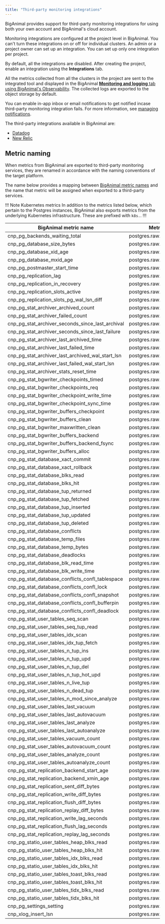 ```yaml
---
title: "Third-party monitoring integrations"
---
```


BigAnimal provides support for third-party monitoring integrations for using both your own account and BigAnimal's cloud account.

Monitoring integrations are configured at the project level in BigAnimal. You can't turn these integrations on or off for individual clusters. An admin or a project owner can set up an integration. You can set up only one integration per project.

By default, all the integrations are disabled. After creating the project, enable an integration using the **Integrations** tab.

All the metrics collected from all the clusters in the project are sent to the integrated tool and displayed in the BigAnimal  [**Monitoring and logging** tab using BigAnimal's Observability](../monitoring_using_biganimal_observability). The collected logs are exported to the object storage by default.

You can enable in-app inbox or email notifications to get notified incase third-party monitoring integration fails. For more information, see [managing notifications](../../../administering_cluster/notifications/#manage-notifications).

The third-party integrations available in BigAnimal are:

- [Datadog](./datadog)
- [New Relic](./newrelic)

## Metric naming

When metrics from BigAnimal are exported to third-party monitoring services, they are renamed in accordance with the naming conventions of the target platform.

The name below provides a mapping between [BigAnimal metric names](/biganimal/release/using_cluster/05_monitoring_and_logging/metrics/) 
and the name that metric will be assigned when exported to a third-party services.

!!! Note Kubernetes metrics
In addition to the metrics listed below, which pertain to the Postgres instances, BigAnimal also exports metrics from the underlying Kubernetes infrastructure. These are prefixed with `k8s.`.
!!!

| BigAnimal metric name                            | Metric name for third-party integrations                  |
| ------------------------------------------------ | --------------------------------------------------------- |
| cnp_pg_backends_waiting_total                    | postgres.raw.backends_waiting_total                       |
| cnp_pg_database_size_bytes                       | postgres.raw.pg_database_size_bytes                       |
| cnp_pg_database_xid_age                          | postgres.raw.pg_database_xid_age                          |
| cnp_pg_database_mxid_age                         | postgres.raw.pg_database_mxid_age                         |
| cnp_pg_postmaster_start_time                     | postgres.raw.pg_postmaster_start_time                     |
| cnp_pg_replication_lag                           | postgres.raw.pg_replication_lag                           |
| cnp_pg_replication_in_recovery                   | postgres.raw.pg_replication_in_recovery                   |
| cnp_pg_replication_slots_active                  | postgres.raw.pg_replication_slots_active                  |
| cnp_pg_replication_slots_pg_wal_lsn_diff         | postgres.raw.pg_replication_slots_pg_wal_lsn_diff         |
| cnp_pg_stat_archiver_archived_count              | postgres.raw.pg_stat_archiver_archived_count              |
| cnp_pg_stat_archiver_failed_count                | postgres.raw.pg_stat_archiver_failed_count                |
| cnp_pg_stat_archiver_seconds_since_last_archival | postgres.raw.pg_stat_archiver_seconds_since_last_archival |
| cnp_pg_stat_archiver_seconds_since_last_failure  | postgres.raw.pg_stat_archiver_seconds_since_last_failure  |
| cnp_pg_stat_archiver_last_archived_time          | postgres.raw.pg_stat_archiver_last_archived_time          |
| cnp_pg_stat_archiver_last_failed_time            | postgres.raw.pg_stat_archiver_last_failed_time            |
| cnp_pg_stat_archiver_last_archived_wal_start_lsn | postgres.raw.pg_stat_archiver_last_archived_wal_start_lsn |
| cnp_pg_stat_archiver_last_failed_wal_start_lsn   | postgres.raw.pg_stat_archiver_last_failed_wal_start_lsn   |
| cnp_pg_stat_archiver_stats_reset_time            | postgres.raw.pg_stat_archiver_stats_reset_time            |
| cnp_pg_stat_bgwriter_checkpoints_timed           | postgres.raw.pg_stat_bgwriter_checkpoints_timed           |
| cnp_pg_stat_bgwriter_checkpoints_req             | postgres.raw.pg_stat_bgwriter_checkpoints_req             |
| cnp_pg_stat_bgwriter_checkpoint_write_time       | postgres.raw.pg_stat_bgwriter_checkpoint_write_time       |
| cnp_pg_stat_bgwriter_checkpoint_sync_time        | postgres.raw.pg_stat_bgwriter_checkpoint_sync_time        |
| cnp_pg_stat_bgwriter_buffers_checkpoint          | postgres.raw.pg_stat_bgwriter_buffers_checkpoint          |
| cnp_pg_stat_bgwriter_buffers_clean               | postgres.raw.pg_stat_bgwriter_buffers_clean               |
| cnp_pg_stat_bgwriter_maxwritten_clean            | postgres.raw.pg_stat_bgwriter_maxwritten_clean            |
| cnp_pg_stat_bgwriter_buffers_backend             | postgres.raw.pg_stat_bgwriter_buffers_backend             |
| cnp_pg_stat_bgwriter_buffers_backend_fsync       | postgres.raw.pg_stat_bgwriter_buffers_backend_fsync       |
| cnp_pg_stat_bgwriter_buffers_alloc               | postgres.raw.pg_stat_bgwriter_buffers_alloc               |
| cnp_pg_stat_database_xact_commit                 | postgres.raw.pg_stat_database_xact_commit                 |
| cnp_pg_stat_database_xact_rollback               | postgres.raw.pg_stat_database_xact_rollback               |
| cnp_pg_stat_database_blks_read                   | postgres.raw.pg_stat_database_blks_read                   |
| cnp_pg_stat_database_blks_hit                    | postgres.raw.pg_stat_database_blks_hit                    |
| cnp_pg_stat_database_tup_returned                | postgres.raw.pg_stat_database_tup_returned                |
| cnp_pg_stat_database_tup_fetched                 | postgres.raw.pg_stat_database_tup_fetched                 |
| cnp_pg_stat_database_tup_inserted                | postgres.raw.pg_stat_database_tup_inserted                |
| cnp_pg_stat_database_tup_updated                 | postgres.raw.pg_stat_database_tup_updated                 |
| cnp_pg_stat_database_tup_deleted                 | postgres.raw.pg_stat_database_tup_deleted                 |
| cnp_pg_stat_database_conflicts                   | postgres.raw.pg_stat_database_conflicts                   |
| cnp_pg_stat_database_temp_files                  | postgres.raw.pg_stat_database_temp_files                  |
| cnp_pg_stat_database_temp_bytes                  | postgres.raw.pg_stat_database_temp_bytes                  |
| cnp_pg_stat_database_deadlocks                   | postgres.raw.pg_stat_database_deadlocks                   |
| cnp_pg_stat_database_blk_read_time               | postgres.raw.pg_stat_database_blk_read_time               |
| cnp_pg_stat_database_blk_write_time              | postgres.raw.pg_stat_database_blk_write_time              |
| cnp_pg_stat_database_conflicts_confl_tablespace  | postgres.raw.pg_stat_database_conflicts_confl_tablespace  |
| cnp_pg_stat_database_conflicts_confl_lock        | postgres.raw.pg_stat_database_conflicts_confl_lock        |
| cnp_pg_stat_database_conflicts_confl_snapshot    | postgres.raw.pg_stat_database_conflicts_confl_snapshot    |
| cnp_pg_stat_database_conflicts_confl_bufferpin   | postgres.raw.pg_stat_database_conflicts_confl_bufferpin   |
| cnp_pg_stat_database_conflicts_confl_deadlock    | postgres.raw.pg_stat_database_conflicts_confl_deadlock    |
| cnp_pg_stat_user_tables_seq_scan                 | postgres.raw.pg_stat_user_tables_seq_scan                 |
| cnp_pg_stat_user_tables_seq_tup_read             | postgres.raw.pg_stat_user_tables_seq_tup_read             |
| cnp_pg_stat_user_tables_idx_scan                 | postgres.raw.pg_stat_user_tables_idx_scan                 |
| cnp_pg_stat_user_tables_idx_tup_fetch            | postgres.raw.pg_stat_user_tables_idx_tup_fetch            |
| cnp_pg_stat_user_tables_n_tup_ins                | postgres.raw.pg_stat_user_tables_n_tup_ins                |
| cnp_pg_stat_user_tables_n_tup_upd                | postgres.raw.pg_stat_user_tables_n_tup_upd                |
| cnp_pg_stat_user_tables_n_tup_del                | postgres.raw.pg_stat_user_tables_n_tup_del                |
| cnp_pg_stat_user_tables_n_tup_hot_upd            | postgres.raw.pg_stat_user_tables_n_tup_hot_upd            |
| cnp_pg_stat_user_tables_n_live_tup               | postgres.raw.pg_stat_user_tables_n_live_tup               |
| cnp_pg_stat_user_tables_n_dead_tup               | postgres.raw.pg_stat_user_tables_n_dead_tup               |
| cnp_pg_stat_user_tables_n_mod_since_analyze      | postgres.raw.pg_stat_user_tables_n_mod_since_analyze      |
| cnp_pg_stat_user_tables_last_vacuum              | postgres.raw.pg_stat_user_tables_last_vacuum              |
| cnp_pg_stat_user_tables_last_autovacuum          | postgres.raw.pg_stat_user_tables_last_autovacuum          |
| cnp_pg_stat_user_tables_last_analyze             | postgres.raw.pg_stat_user_tables_last_analyze             |
| cnp_pg_stat_user_tables_last_autoanalyze         | postgres.raw.pg_stat_user_tables_last_autoanalyze         |
| cnp_pg_stat_user_tables_vacuum_count             | postgres.raw.pg_stat_user_tables_vacuum_count             |
| cnp_pg_stat_user_tables_autovacuum_count         | postgres.raw.pg_stat_user_tables_autovacuum_count         |
| cnp_pg_stat_user_tables_analyze_count            | postgres.raw.pg_stat_user_tables_analyze_count            |
| cnp_pg_stat_user_tables_autoanalyze_count        | postgres.raw.pg_stat_user_tables_autoanalyze_count        |
| cnp_pg_stat_replication_backend_start_age        | postgres.raw.pg_stat_replication_backend_start_age        |
| cnp_pg_stat_replication_backend_xmin_age         | postgres.raw.pg_stat_replication_backend_xmin_age         |
| cnp_pg_stat_replication_sent_diff_bytes          | postgres.raw.pg_stat_replication_sent_diff_bytes          |
| cnp_pg_stat_replication_write_diff_bytes         | postgres.raw.pg_stat_replication_write_diff_bytes         |
| cnp_pg_stat_replication_flush_diff_bytes         | postgres.raw.pg_stat_replication_flush_diff_bytes         |
| cnp_pg_stat_replication_replay_diff_bytes        | postgres.raw.pg_stat_replication_replay_diff_bytes        |
| cnp_pg_stat_replication_write_lag_seconds        | postgres.raw.pg_stat_replication_write_lag_seconds        |
| cnp_pg_stat_replication_flush_lag_seconds        | postgres.raw.pg_stat_replication_flush_lag_seconds        |
| cnp_pg_stat_replication_replay_lag_seconds       | postgres.raw.pg_stat_replication_replay_lag_seconds       |
| cnp_pg_statio_user_tables_heap_blks_read         | postgres.raw.pg_statio_user_tables_heap_blks_read         |
| cnp_pg_statio_user_tables_heap_blks_hit          | postgres.raw.pg_statio_user_tables_heap_blks_hit          |
| cnp_pg_statio_user_tables_idx_blks_read          | postgres.raw.pg_statio_user_tables_idx_blks_read          |
| cnp_pg_statio_user_tables_idx_blks_hit           | postgres.raw.pg_statio_user_tables_idx_blks_hit           |
| cnp_pg_statio_user_tables_toast_blks_read        | postgres.raw.pg_statio_user_tables_toast_blks_read        |
| cnp_pg_statio_user_tables_toast_blks_hit         | postgres.raw.pg_statio_user_tables_toast_blks_hit         |
| cnp_pg_statio_user_tables_tidx_blks_read         | postgres.raw.pg_statio_user_tables_tidx_blks_read         |
| cnp_pg_statio_user_tables_tidx_blks_hit          | postgres.raw.pg_statio_user_tables_tidx_blks_hit          |
| cnp_pg_settings_setting                          | postgres.raw.pg_settings_setting                          |
| cnp_xlog_insert_lsn                              | postgres.raw.xlog_insert_lsn                              |

